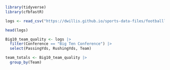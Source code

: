 ```r
library(tidyverse)
library(cfbfastR)
```

```r
logs <- read_csv("https://dwillis.github.io/sports-data-files/footballlogs23.csv")
```

```r
head(logs)
```

```r
Big10_team_quality <- logs |>
  filter(Conference == "Big Ten Conference") |>
  select(PassingYds, RushingYds, Team)
```

```r
team_totals <- Big10_team_quality |>
  group_by(Team)
```

